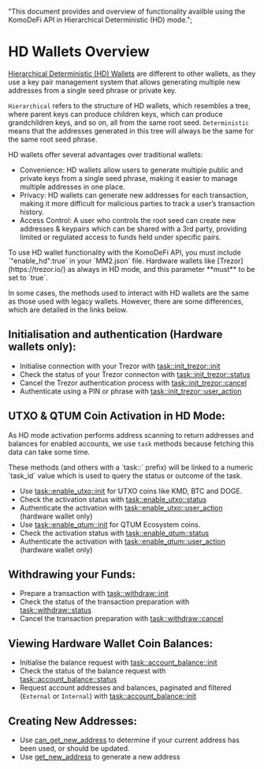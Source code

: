   "This document provides and overview of functionality availble using the KomoDeFi API in Hierarchical Deterministic (HD) mode.";

# HD Wallets Overview

[Hierarchical Deterministic (HD) Wallets](https://atomicdex.io/en/blog/hd-wallet/) are different to other wallets, as they use a key pair management system that allows generating multiple new addresses from a single seed phrase or private key.

`Hierarchical` refers to the structure of HD wallets, which resembles a tree, where parent keys can produce children keys, which can produce grandchildren keys, and so on, all from the same root seed.
`Deterministic` means that the addresses generated in this tree will always be the same for the same root seed phrase. 

HD wallets offer several advantages over traditional wallets:
 - Convenience: HD wallets allow users to generate multiple public and private keys from a single seed phrase, making it easier to manage multiple addresses in one place.
 - Privacy: HD wallets can generate new addresses for each transaction, making it more difficult for malicious parties to track a user’s transaction history.
 - Access Control: A user who controls the root seed can create new addresses & keypairs which can be shared with a 3rd party, providing limited or regulated access to funds held under specific pairs.


<Note type="info">
  To use HD wallet functionality with the KomoDeFi API, you must include `"enable_hd":true` in your `MM2.json` file.
  Hardware wallets like [Trezor](https://trezor.io/) as always in HD mode, and this parameter **must** to be set to `true`.
</Note>

In some cases, the methods used to interact with HD wallets are the same as those used with legacy wallets. However, there are some differences, which are detailed in the links below.


## Initialisation and authentication (Hardware wallets only):

*   Initialise connection with your Trezor with [task::init\_trezor::init](/atomicdex/api/v20-dev/trezor_initialisation/#task-init-trezor-init)
*   Check the status of your Trezor connecton with [task::init\_trezor::status](/atomicdex/api/v20-dev/trezor_initialisation/#task-init-trezor-status)
*   Cancel the Trezor authentication process with [task::init\_trezor::cancel](/atomicdex/api/v20-dev/trezor_initialisation/#task-init-trezor-cancel)
*   Authenticate using a PIN or phrase with [task::init\_trezor::user\_action](/atomicdex/api/v20-dev/trezor_initialisation/#task-init-trezor-user-action)


## UTXO & QTUM Coin Activation in HD Mode:

As HD mode activation performs address scanning to return addresses and balances for enabled accounts, we use `task` methods because fetching this data can take some time.

<Note>
  These methods (and others with a `task::` prefix) will be linked to a numeric
  `task_id` value which is used to query the status or outcome of the task.
</Note>

*   Use [task::enable\_utxo::init](/atomicdex/api/v20-dev/coin_activation_tasks/#task-enable-utxo-init) for UTXO coins like KMD, BTC and DOGE.
*   Check the activation status with [task::enable\_utxo::status](/atomicdex/api/v20-dev/coin_activation_tasks/#task-enable-utxo-status)
*   Authenticate the activation with [task::enable\_utxo::user\_action](/atomicdex/api/v20-dev/coin_activation_tasks/#task-enable-utxo-user-action) (hardware wallet only)
*   Use [task::enable\_qtum::init](/atomicdex/api/v20-dev/coin_activation_tasks/#task-enable-qtum-init) for QTUM Ecosystem coins.
*   Check the activation status with [task::enable\_qtum::status](/atomicdex/api/v20-dev/coin_activation_tasks/#task-enable-qtum-status)
*   Authenticate the activation with [task::enable\_qtum::user\_action](/atomicdex/api/v20-dev/coin_activation_tasks/#task-enable-qtum-user-action) (hardware wallet only)


## Withdrawing your Funds:

*   Prepare a transaction with [task::withdraw::init](/atomicdex/api/v20-dev/withdraw_tasks/#withdraw-init)
*   Check the status of the transaction preparation with [task::withdraw::status](/atomicdex/api/v20-dev/withdraw_tasks/#withdraw-status)
*   Cancel the transaction preparation with [task::withdraw::cancel](/atomicdex/api/v20-dev/withdraw_tasks/#withdraw-cancel)

## Viewing Hardware Wallet Coin Balances:

*   Initialise the balance request with [task::account\_balance::init](/atomicdex/api/v20-dev/hd_account_balance_tasks/#task-account-balance-init)
*   Check the status of the balance request with [task::account\_balance::status](/atomicdex/api/v20-dev/hd_account_balance_tasks/#task-account-balance-status)
*   Request account addresses and balances, paginated and filtered (`External` or `Internal`) with [task::account\_balance::init](/atomicdex/api/v20-dev/hd_account_balance_tasks/#account-balance)

## Creating New Addresses:

*   Use [can\_get\_new\_address](/atomicdex/api/v20-dev/hd_address_management/#can-get-new-address) to determine if your current address has been used, or should be updated.
*   Use [get\_new\_address](/atomicdex/api/v20-dev/hd_address_management/#get-new-address) to generate a new address

